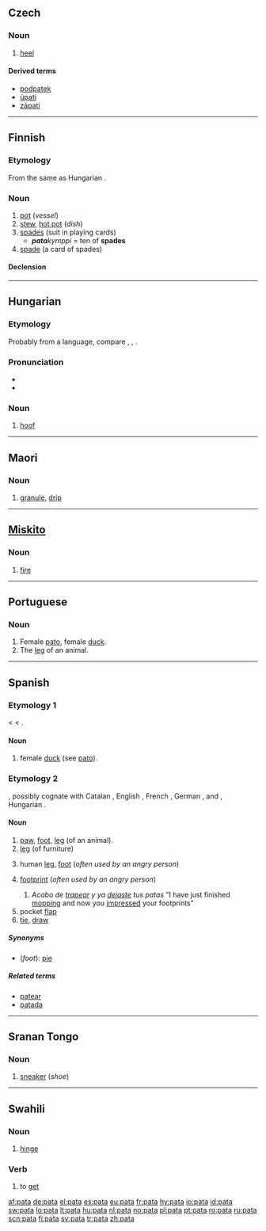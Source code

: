 {{also|pată}}
==Czech==

===Noun===
{{cs-noun|g=f}}

# [[heel]] {{anatomy|lang=cs}}

====Derived terms====
* [[podpatek]] {{m}}
* [[úpatí]]
* [[zápatí]]

----

==Finnish==
{{Finnish index|p|a}}

===Etymology===
From the same {{proto|Finno-Ugric|pata|lang=fi|title=[[Finno-Ugric]] root}} as Hungarian {{term|fazék}}.

===Noun===
{{infl|fi|noun}}

# [[pot]] (''vessel'')
# [[stew]], [[hot pot]] (''dish'')
# [[spades]] (suit in playing cards)
#* '''''pata'''kymppi'' = ten of '''spades'''
# [[spade]] (a card of spades)

====Declension====
{{fi-decl-kala|pa|t|d}}

----

==Hungarian==

===Etymology===
Probably from a {{etyl|sla|hu}} language, compare {{etyl|sh|hu}} {{term|peta}}, {{etyl|sk|hu}} {{term|päta}}, {{etyl|ru|hu}} {{term|sc=Cyrl|пята||heel|lang=ru}}.

===Pronunciation===
* {{IPA|/ˈpɒtɒ/|lang=hu}}
* {{hyphenation|pa|ta}}

===Noun===
{{hu-noun|pl=paták}}

# [[hoof]]

----

==Maori==

===Noun===
{{infl|mi|noun}}

# [[granule]], [[drip]]

----

==[[Miskito]]==

===Noun===
{{infl|miq|noun}}

# [[fire]]

----

==Portuguese==

===Noun===
{{infl|pt|noun|gender=f}}

# Female [[pato]], female [[duck]].
# The [[leg]] of an animal.

----

==Spanish==

===Etymology 1===
{{etyl|xaa|es}} {{term||tr=páṭṭ|sc=Arab|lang=xaa}} < {{etyl|ar|es}} {{term|بط|tr=baṭṭ||duck|sc=Arab|lang=ar}} < {{etyl|fa|es}} {{term|بت|tr=bat||duck|sc=fa-Arab|lang=fa}}.

====Noun====
{{es-noun-f}}

# female [[duck]] (see [[pato#Spanish|pato]]).

===Etymology 2===
{{unk.|es}}, possibly cognate with Catalan {{term|pota|lang=ca}}, English {{term|path|lang=en}}, French {{term|patte|lang=fr}}, German {{term|Pfad|lang=de}}, {{term|Pfote|lang=de}} and {{term|Patsche|lang=de}}, Hungarian {{term|pata|lang=hu}}.

====Noun====
{{es-noun-f}}

# [[paw]], [[foot]], [[leg]] (of an animal).
# [[leg]] (of furniture)
# {{colloquial|lang=es}} human [[leg]], [[foot]] (''often used by an angry person'')
# {{colloquial|lang=es}} [[footprint]] (''often used by an angry person'')
## ''Acabo de [[trapear]] y ya [[dejaste]] tus patas'' "I have just finished [[mopping]] and now you [[impressed]] your footprints"
# pocket [[flap]]
# [[tie]], [[draw]]

=====Synonyms=====
* (''foot''): [[pie]]

=====Related terms=====
* [[patear]]
* [[patada]]

----

==Sranan Tongo==

===Noun===
{{infl|srn|noun}}

# [[sneaker]] (''shoe'')

----

==Swahili==

===Noun===
{{sw-noun}}

# [[hinge]]

===Verb===
{{infl|sw|verb}}

# to [[get]]

[[af:pata]]
[[de:pata]]
[[el:pata]]
[[es:pata]]
[[eu:pata]]
[[fr:pata]]
[[hy:pata]]
[[io:pata]]
[[id:pata]]
[[sw:pata]]
[[lo:pata]]
[[lt:pata]]
[[hu:pata]]
[[nl:pata]]
[[no:pata]]
[[pl:pata]]
[[pt:pata]]
[[ro:pata]]
[[ru:pata]]
[[scn:pata]]
[[fi:pata]]
[[sv:pata]]
[[tr:pata]]
[[zh:pata]]